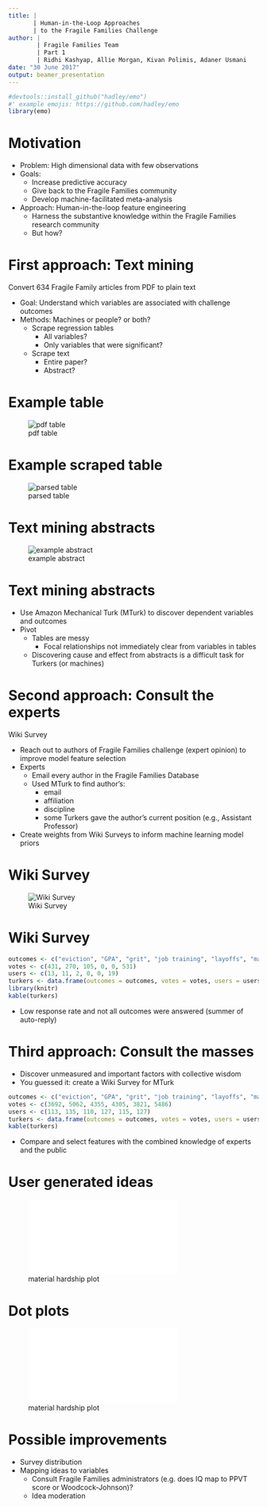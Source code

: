 ```yaml
---
title: | 
       | Human-in-the-Loop Approaches 
       | to the Fragile Families Challenge
author: | 
        | Fragile Families Team 
        | Part 1
        | Ridhi Kashyap, Allie Morgan, Kivan Polimis, Adaner Usmani
date: "30 June 2017"
output: beamer_presentation
---
```


```r
#devtools::install_github("hadley/emo")
#' example emojis: https://github.com/hadley/emo
library(emo)
```  
  
Motivation
========================================================
- Problem: High dimensional data with few observations
- Goals: 
    * Increase predictive accuracy
    * Give back to the Fragile Families community
    * Develop machine-facilitated meta-analysis
- Approach: Human-in-the-loop feature engineering
    * Harness the substantive knowledge within the Fragile Families research community
    * But how?


First approach: Text mining
========================================================
Convert 634 Fragile Family articles from PDF to plain text

- Goal: Understand which variables are associated with challenge outcomes
- Methods: Machines or people? or both?
    * Scrape regression tables
        * All variables?
        * Only variables that were significant?
    * Scrape text
        * Entire paper?
        * Abstract?
        
Example table        
========================================================
![pdf table](pdf_table.png)

Example scraped table        
========================================================
![parsed table](parsed_table.png)

Text mining abstracts
========================================================
![example abstract](abstract.png)

Text mining abstracts
========================================================
- Use Amazon Mechanical Turk (MTurk) to discover dependent variables and outcomes
- Pivot
    * Tables are messy 
      * Focal relationships not immediately clear from variables in tables
    * Discovering cause and effect from abstracts is a difficult task for Turkers (or machines)
  
Second approach: Consult the experts 
========================================================
Wiki Survey

- Reach out to authors of Fragile Families challenge (expert opinion) to improve model feature selection
- Experts
    * Email every author in the Fragile Families Database
    * Used MTurk to find author's:
        * email
        * affiliation
        * discipline
        * some Turkers gave the author's current position (e.g., Assistant Professor)
- Create weights from Wiki Surveys to inform machine learning model priors 

Wiki Survey
========================================================
![Wiki Survey](wiki_survey.png)

Wiki Survey
========================================================
```r
outcomes <- c("eviction", "GPA", "grit", "job training", "layoffs", "material hardship")
votes <- c(431, 270, 105, 0, 0, 531)
users <- c(13, 11, 2, 0, 0, 19)
turkers <- data.frame(outcomes = outcomes, votes = votes, users = users)
library(knitr)
kable(turkers)
```

- Low response rate and not all outcomes were answered (summer of auto-reply) 

Third approach: Consult the masses
========================================================
- Discover unmeasured and important factors with collective wisdom
- You guessed it: create a Wiki Survey for MTurk
    
```r
outcomes <- c("eviction", "GPA", "grit", "job training", "layoffs", "material hardship")
votes <- c(3692, 5062, 4355, 4305, 3821, 5486)
users <- c(113, 135, 110, 127, 115, 127)
turkers <- data.frame(outcomes = outcomes, votes = votes, users = users)
kable(turkers)
```    

- Compare and select features with the combined knowledge of experts and the public

User generated ideas
========================================================
![material hardship plot](fig_dist.pdf)

Dot plots
========================================================
![material hardship plot](material_hardship.pdf)

<!--
Dot plots
========================================================
![eviction ladder plot](eviction.pdf)
-->

<!--
Dot plots
========================================================
![GPA ladder plot](gpa.pdf)
-->

<!--
Dot plots
========================================================
![grit ladder plot](grit.pdf)
-->

Possible improvements
========================================================
- Survey distribution
- Mapping ideas to variables
    * Consult Fragile Families administrators (e.g. does IQ map to PPVT score or Woodcock-Johnson)?
    * Idea moderation 

<!-- Footnotes -->

[^1]: http://www.fragilefamilieschallenge.org/